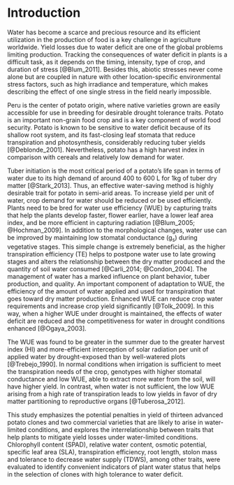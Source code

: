 # Introduction

Water has become a scarce and precious resource and its efficient utilization in the production of food is a key challenge in agriculture worldwide. Yield losses due to water deficit are one of the global problems limiting production. Tracking the consequences of water deficit in plants is a difficult task, as it depends on the timing, intensity, type of crop, and duration of stress [@Blum_2011]. Besides this, abiotic stresses never come alone but are coupled in nature with other location-specific environmental stress factors, such as high irradiance and temperature, which makes describing the effect of one single stress in the field nearly impossible. 

Peru is the center of potato origin, where native varieties grown are easily accessible for use in breeding for desirable drought tolerance traits. Potato is an important non-grain food crop and is a key component of world food security. Potato is known to be sensitive to water deficit because of its shallow root system, and its fast-closing leaf stomata that reduce transpiration and photosynthesis, considerably reducing tuber yields [@Deblonde_2001]. Nevertheless, potato has a high harvest index in comparison with cereals and relatively low demand for water. 

Tuber initiation is the most critical period of a potato’s life span in terms of water due to its high demand of around 400 to 600 L for 1kg of tuber dry matter [@Stark_2013]. Thus, an effective water-saving method is highly desirable trait for potato in semi-arid areas.  To increase yield per unit of water, crop demand for water should be reduced or be used efficiently. Plants need to be bred for  water use efficiency (WUE) by capturing traits that help the plants develop faster, flower earlier, have a lower leaf area index, and be more efficient in capturing radiation [@Blum_2005; @Hochman_2009]. In addition to the morphological changes, water use can be improved by maintaining low stomatal conductance (g~s~) during vegetative stages. This simple change is extremely beneficial, as the higher transpiration efficiency (TE) helps to postpone water use to late growing stages and alters the relationship between the dry matter produced and the quantity of soil water consumed [@Carli_2014; @Condon_2004]. The management of water has a marked influence on plant behavior, tuber production, and quality. An important component of adaptation to WUE, the efficiency of the amount of water applied and used for transpiration that goes toward dry matter production. Enhanced WUE can reduce crop water requirements and increase crop yield significantly [@Tolk_2009]. In this way, when a higher WUE under drought is maintained, the effects of water deficit are reduced and the competitiveness for water in drought conditions enhanced [@Ogaya_2003]. 

The WUE was found to be greater in the summer due to the greater harvest index (HI) and more-efficient interception of solar radiation per unit of applied water by drought-exposed than by well-watered plots [@Trebejo_1990]. In normal conditions when irrigation is sufficient to meet the transpiration needs of the crop, genotypes with higher stomatal conductance and low WUE, able to extract more water from the soil, will have higher yield. In contrast, when water is not sufficient, the low WUE arising from a high rate of transpiration leads to low yields in favor of dry matter partitioning to reproductive organs [@Tuberosa_2012].

This study emphasizes the potential penalties in yield of thirteen advanced potato clones and two commercial varieties that are likely to arise in water-limited conditions, and explores the interrelationship between traits that help plants to mitigate yield losses under water-limited conditions. Chlorophyll content (SPAD), relative water content, osmotic potential, specific leaf area (SLA), transpiration efficiency, root length, stolon mass and tolerance to decrease water supply (TDWS), among other traits, were evaluated to identify convenient indicators of plant water status that helps in the selection of clones with high tolerance to water deficit.


